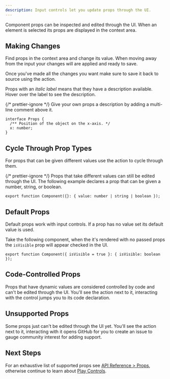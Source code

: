 ```yaml
---
description: Input controls let you update props through the UI.
---
```



Component props can be inspected and edited through the UI. When an element is selected its props are displayed in the context area.

## Making Changes

Find props in the context area and change its value. When moving away from the input your changes will are applied and ready to save.

Once you've made all the changes you want make sure to save it back to source using the <ActionLink icon="⌘ + S" name="Save" /> action.

Props with an _italic label_ means that they have a description available. Hover over the label to see the description.

{/* prettier-ignore */}
<KnowledgeCallout>
Give your own props a description by adding a multi-line comment above it.

```tsx {2}
interface Props {
  /** Position of the object on the x-axis. */
  x: number;
}
```

</KnowledgeCallout>

## Cycle Through Prop Types

For props that can be given different values use the <ActionLink name="Switch Prop Type" icon={SwitchIcon} /> action to cycle through them.

{/* prettier-ignore */}
<KnowledgeCallout>
Props that take different values can still be edited through the UI. The following example declares a prop that can be given a number, string, or boolean.

```tsx /value: number | string | boolean/
export function Component({}: { value: number | string | boolean });
```

</KnowledgeCallout>

## Default Props

Default props work with input controls. If a prop has no value set its default value is used.

Take the following component, when the it's rendered with no passed props the `isVisible` prop will appear checked in the UI.

```tsx /isVisible = true/
export function Component({ isVisible = true }: { isVisible: boolean });
```

## Code-Controlled Props

Props that have dynamic values are considered controlled by code and can't be edited through the UI. You'll see the <ActionLink name="Controlled By Code" icon={ExclamationTriangleIcon} /> action next to it, interacting with the control jumps you to its code declaration.

## Unsupported Props

Some props just can't be edited through the UI yet. You'll see the <ActionLink name="Unsupported Prop" icon={ExclamationTriangleIcon} /> action next to it, interacting with it opens GitHub for you to create an issue to gauge community interest for adding support.

## Next Steps

For an exhaustive list of supported props see [API Reference > Props](/docs/api-reference/props), otherwise continue to learn about [Play Controls](/docs/building-your-scene/scene/play-controls).

